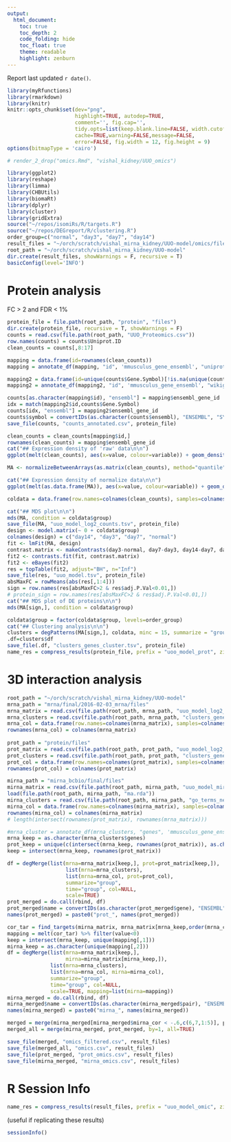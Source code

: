 ```yaml
---
output:
  html_document:
    toc: true
    toc_depth: 2
    code_folding: hide
    toc_float: true
    theme: readable
    highlight: zenburn
---
```


Report last updated `r date()`.


```r
library(myRfunctions)
library(rmarkdown)
library(knitr)
knitr::opts_chunk$set(dev="png",
                      highlight=TRUE, autodep=TRUE,
                      comment='', fig.cap='',
                      tidy.opts=list(keep.blank.line=FALSE, width.cutoff=200),
                      cache=TRUE,warning=FALSE,message=FALSE,
                      error=FALSE, fig.width = 12, fig.height = 9)
options(bitmapType = 'cairo')
```

```r
# render_2_drop("omics.Rmd", "vishal_kidney/UUO_omics")
```

```r
library(ggplot2)
library(reshape)
library(limma)
library(CHBUtils)
library(biomaRt)
library(dplyr)
library(cluster)
library(gridExtra)
source("~/repos/isomiRs/R/targets.R")
source("~/repos/DEGreport/R/clustering.R")
order_group=c("normal", "day3", "day7", "day14")
result_files = "~/orch/scratch/vishal_mirna_kidney/UUO-model/omics/files"
root_path = "~/orch/scratch/vishal_mirna_kidney/UUO-model"
dir.create(result_files, showWarnings = F, recursive = T)
basicConfig(level='INFO')
```

# Protein analysis {.tabset}

FC > 2 and FDR < 1%

```r
protein_file = file.path(root_path, "protein", "files")
dir.create(protein_file, recursive = T, showWarnings = F)
counts = read.csv(file.path(root_path, "UUO_Proteomics.csv"))
row.names(counts) = counts$Uniprot.ID
clean_counts = counts[,8:17]

mapping = data.frame(id=rownames(clean_counts))
mapping = annotate_df(mapping, "id", 'mmusculus_gene_ensembl', "uniprot_genename", "ensembl_gene_id")  %>% distinct(ensembl_gene_id)

mapping2 = data.frame(id=unique(counts$Gene.Symbol)[!is.na(unique(counts$Gene.Symbol))])
mapping2 = annotate_df(mapping2, "id", 'mmusculus_gene_ensembl', "wikigene_name", "ensembl_gene_id")  %>% distinct(ensembl_gene_id)

counts[as.character(mapping$id), "ensembl"] = mapping$ensembl_gene_id 
idx = match(mapping2$id,counts$Gene.Symbol)
counts[idx, "ensembl"] = mapping2$ensembl_gene_id
counts$symbol = convertIDs(as.character(counts$ensembl), "ENSEMBL", "SYMBOL", org.Mm.eg.db)
save_file(counts, "counts_annotated.csv", protein_file)

clean_counts = clean_counts[mapping$id,]
rownames(clean_counts) = mapping$ensembl_gene_id
cat("## Expression density of 'raw' data\n\n")
ggplot(melt(clean_counts), aes(x=value, colour=variable)) + geom_density()

MA <- normalizeBetweenArrays(as.matrix(clean_counts), method="quantile")

cat("## Expression density of normalize data\n\n")
ggplot(melt(as.data.frame(MA)), aes(x=value, colour=variable)) + geom_density()

coldata = data.frame(row.names=colnames(clean_counts), samples=colnames(clean_counts)) %>% tidyr::separate(samples,into = c("group"), extra = "drop")

cat("## MDS plot\n\n")
mds(MA, condition = coldata$group)
save_file(MA, "uuo_model_log2_counts.tsv", protein_file)
design <- model.matrix(~ 0 + coldata$group)
colnames(design) = c("day14", "day3", "day7", "normal")
fit <- lmFit(MA, design)
contrast.matrix <- makeContrasts(day3-normal, day7-day3, day14-day7, day14-normal, day14-day3, day7-normal, levels=design)
fit2 <- contrasts.fit(fit, contrast.matrix)
fit2 <- eBayes(fit2)
res = topTable(fit2, adjust="BH", n="Inf")
save_file(res, "uuo_model.tsv", protein_file)
absMaxFC = rowMeans(abs(res[,1:4]))
sign = row.names(res[absMaxFC>2 & res$adj.P.Val<0.01,])
# protein_sign = row.names(res[absMaxFC>2 & res$adj.P.Val<0.01,])
cat("## MDS plot of DE proteins\n\n")
mds(MA[sign,], condition = coldata$group)

coldata$group = factor(coldata$group, levels=order_group)
cat("## Clustering analysis\n\n")
clusters = degPatterns(MA[sign,], coldata, minc = 15, summarize = "group", time="group", col = NULL)
.df=clusters$df
save_file(.df, "clusters_genes_cluster.tsv", protein_file)
name_res = compress_results(protein_file, prefix = "uoo_model_prot", zip = TRUE)

```

# 3D interaction analysis

```r

root_path = "~/orch/scratch/vishal_mirna_kidney/UUO-model"
mrna_path = "mrna/final/2016-02-03_mrna/files"
mrna_matrix = read.csv(file.path(root_path, mrna_path, "uuo_model_log2_counts.tsv"), row.names = 1)
mrna_clusters = read.csv(file.path(root_path, mrna_path, "clusters_genes.tsv"), row.names = 1)
mrna_col = data.frame(row.names=colnames(mrna_matrix), samples=colnames(mrna_matrix)) %>% tidyr::separate(samples,into = c("group"), extra = "drop") %>% mutate(group=factor(group, levels=order_group))
rownames(mrna_col) = colnames(mrna_matrix)
    
prot_path = "protein/files"
prot_matrix = read.csv(file.path(root_path, prot_path, "uuo_model_log2_counts.tsv"), row.names = 1)
prot_clusters = read.csv(file.path(root_path, prot_path, "clusters_genes_cluster.tsv"), row.names = 1)
prot_col = data.frame(row.names=colnames(prot_matrix), samples=colnames(prot_matrix)) %>% tidyr::separate(samples,into = c("group"), extra = "drop") %>% mutate(group=factor(group, levels=order_group))
rownames(prot_col) = colnames(prot_matrix)

mirna_path = "mirna_bcbio/final/files"
mirna_matrix = read.csv(file.path(root_path, mirna_path, "uuo_model_mirna_log2_counts.tsv"), row.names = 1)
load(file.path(root_path, mirna_path, "ma.rda"))
mirna_clusters = read.csv(file.path(root_path, mirna_path, "go_terms_network.tsv"))
mirna_col = data.frame(row.names=colnames(mirna_matrix), samples=colnames(mirna_matrix)) %>% tidyr::separate(samples,into = c("group"), extra = "drop") %>% mutate(group=factor(group, levels=order_group))
rownames(mirna_col) = colnames(mirna_matrix)
# length(intersect(rownames(prot_matrix), rownames(mrna_matrix)))
```

```r

#mrna_cluster = annotate_df(mrna_clusters, "genes", 'mmusculus_gene_ensembl', "ensembl_gene_id", "gene_biotype")
mrna_keep = as.character(mrna_clusters$genes)
prot_keep = unique(c(intersect(mrna_keep, rownames(prot_matrix)), as.character(prot_clusters$genes)))
keep = intersect(mrna_keep, rownames(prot_matrix))

df = degMerge(list(mrna=mrna_matrix[keep,], prot=prot_matrix[keep,]), 
                   list(mrna=mrna_clusters), 
                   list(mrna=mrna_col, prot=prot_col), 
                   summarize="group", 
                   time="group", col=NULL, 
                   scale=TRUE)
prot_merged = do.call(rbind, df)
prot_merged$name = convertIDs(as.character(prot_merged$gene), "ENSEMBL", "SYMBOL", org.Mm.eg.db)
names(prot_merged) = paste0("prot_", names(prot_merged))

cor_tar = find_targets(mirna_matrix, mrna_matrix[mrna_keep,order(mrna_col$group)], ma, mirna_col$group)
mapping = melt(cor_tar) %>% filter(value<0)
keep = intersect(mrna_keep, unique(mapping[,1]))
mirna_keep = as.character(unique(mapping[,2]))
df = degMerge(list(mrna=mrna_matrix[keep,],
                   mirna=mirna_matrix[mirna_keep,]), 
              list(mrna=mrna_clusters), 
              list(mrna=mrna_col, mirna=mirna_col), 
              summarize="group", 
              time="group", col=NULL, 
              scale=TRUE, mapping=list(mirna=mapping))
mirna_merged = do.call(rbind, df)
mirna_merged$name = convertIDs(as.character(mirna_merged$pair), "ENSEMBL", "SYMBOL", org.Mm.eg.db)
names(mirna_merged) = paste0("mirna_", names(mirna_merged))

merged = merge(mirna_merged[mirna_merged$mirna_cor < -.6,c(6,7,1:5)], prot_merged[prot_merged$prot_cor > .6,c(5,7,1:4)], by=1, all=TRUE)
merged_all = merge(mirna_merged, prot_merged, by=1, all=TRUE)

save_file(merged, "omics_filtered.csv", result_files)
save_file(merged_all, "omics.csv", result_files)
save_file(prot_merged, "prot_omics.csv", result_files)
save_file(mirna_merged, "mirna_omics.csv", result_files)
```

# R Session Info

```r
name_res = compress_results(result_files, prefix = "uuo_model_omic", zip = TRUE)
```

(useful if replicating these results)

```r
sessionInfo()
```


